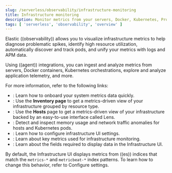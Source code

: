 ```yaml
---
slug: /serverless/observability/infrastructure-monitoring
title: Infrastructure monitoring
description: Monitor metrics from your servers, Docker, Kubernetes, Prometheus, and other services and applications.
tags: [ 'serverless', 'observability', 'overview' ]
---
```


<p><DocBadge template="technical preview" /></p>

<div id="analyze-metrics"></div>

Elastic ((observability)) allows you to visualize infrastructure metrics to help diagnose problematic spikes,
identify high resource utilization, automatically discover and track pods,
and unify your metrics with logs and APM data.

Using ((agent)) integrations, you can ingest and analyze metrics from servers,
Docker containers, Kubernetes orchestrations, explore and analyze application
telemetry, and more.

For more information, refer to the following links:

* <DocLink slug="/serverless/observability/get-started-with-metrics" />:
Learn how to onboard your system metrics data quickly.
* <DocLink slug="/serverless/observability/view-infrastructure-metrics" />:
Use the **Inventory page** to get a metrics-driven view of your infrastructure grouped by resource type.
* <DocLink slug="/serverless/observability/analyze-hosts" />:
Use the **Hosts** page to get a metrics-driven view of your infrastructure backed by an easy-to-use interface called Lens.
* <DocLink slug="/serverless/observability/detect-metric-anomalies" />: Detect and inspect memory usage and network traffic anomalies for hosts and Kubernetes pods.
* <DocLink slug="/serverless/observability/configure-intra-settings" />: Learn how to configure infrastructure UI settings.
* <DocLink slug="/serverless/observability/metrics-reference" />: Learn about key metrics used for infrastructure monitoring.
* <DocLink slug="/serverless/observability/infrastructure-monitoring-required-fields" />: Learn about the fields required to display data in the Infrastructure UI.

By default, the Infrastructure UI displays metrics from ((es)) indices that
match the `metrics-*` and `metricbeat-*` index patterns. To learn how to change
this behavior, refer to <DocLink slug="/serverless/observability/configure-intra-settings">Configure settings</DocLink>.
